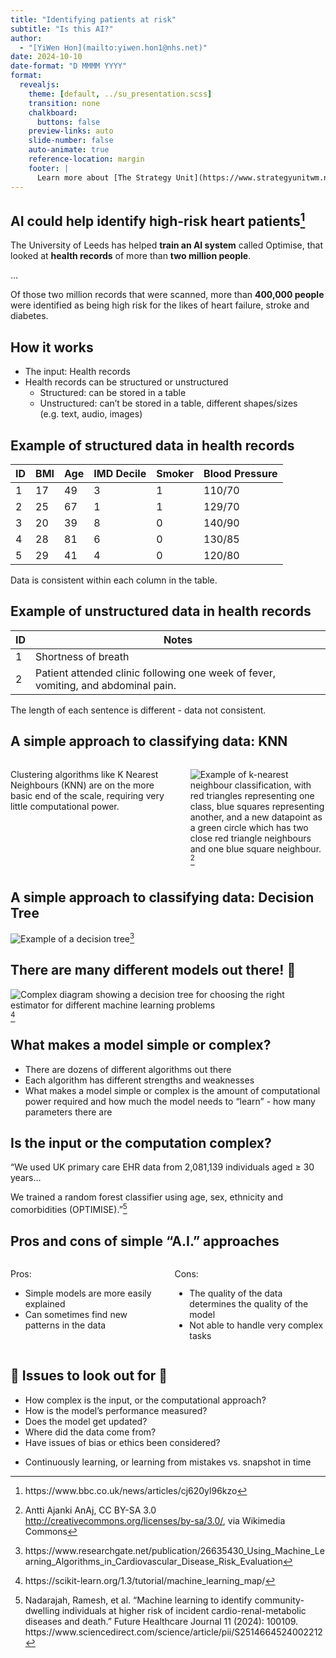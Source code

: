 ```yaml
---
title: "Identifying patients at risk"
subtitle: "Is this AI?"
author: 
  - "[YiWen Hon](mailto:yiwen.hon1@nhs.net)"
date: 2024-10-10
date-format: "D MMMM YYYY"
format:
  revealjs:
    theme: [default, ../su_presentation.scss]
    transition: none
    chalkboard:
      buttons: false
    preview-links: auto
    slide-number: false
    auto-animate: true
    reference-location: margin
    footer: |
      Learn more about [The Strategy Unit](https://www.strategyunitwm.nhs.uk/)
---
```


## AI could help identify high-risk heart patients^[https://www.bbc.co.uk/news/articles/cj620yl96kzo]

The University of Leeds has helped **train an AI system** called Optimise, that looked at **health records** of more than **two million people**.

...

Of those two million records that were scanned, more than **400,000 people** were identified as being high risk for the likes of heart failure, stroke and diabetes.


## How it works

- The input: Health records
- Health records can be structured or unstructured
    - Structured: can be stored in a table
    - Unstructured: can't be stored in a table, different shapes/sizes (e.g. text, audio, images)

## Example of structured data in health records

| ID | BMI | Age | IMD Decile | Smoker | Blood Pressure |
|---|---|---|---|---|---|
|1| 17 | 49 | 3 | 1 | 110/70 |
|2| 25 | 67 | 1 | 1 | 129/70 |
|3| 20 | 39 | 8 | 0 | 140/90 |
|4| 28 | 81 | 6 | 0 | 130/85 |
|5| 29 | 41 | 4 | 0 | 120/80 |

Data is consistent within each column in the table.

## Example of unstructured data in health records

| ID | Notes                                                                    |
|----|--------------------------------------------------------------------------|
| 1  | Shortness of breath                                                      |
| 2  | Patient attended clinic following one week of fever, vomiting, and abdominal pain. |

The length of each sentence is different - data not consistent.

## A simple approach to classifying data: KNN

:::: {.columns}
::: {.column width="50%"}

Clustering algorithms like K Nearest Neighbours (KNN) are on the more basic end of the scale, requiring very little computational power.

:::

::: {.column width="40%"}

![Example of k-nearest neighbour classification, with red triangles representing one class, blue squares representing another, and a new datapoint as a green circle which has two close red triangle neighbours and one blue square neighbour.](https://upload.wikimedia.org/wikipedia/commons/e/e7/KnnClassification.svg)^[Antti Ajanki AnAj, CC BY-SA 3.0 <http://creativecommons.org/licenses/by-sa/3.0/>, via Wikimedia Commons]

:::
::::


## A simple approach to classifying data: Decision Tree

![Example of a decision tree](https://www.researchgate.net/profile/Dan-Andrei-Sitar-Taut/publication/26635430/figure/fig1/AS:883068449607681@1587551333416/Decision-tree-classifying-patients-with-coronary-artery-disease.ppm)^[https://www.researchgate.net/publication/26635430_Using_Machine_Learning_Algorithms_in_Cardiovascular_Disease_Risk_Evaluation]

## There are many different models out there! 🥴 {.small}

![Complex diagram showing a decision tree for choosing the right estimator for different machine learning problems](https://scikit-learn.org/1.3/_static/ml_map.png)^[https://scikit-learn.org/1.3/tutorial/machine_learning_map/]

## What makes a model simple or complex?

- There are dozens of different algorithms out there
- Each algorithm has different strengths and weaknesses
- What makes a model simple or complex is the amount of computational power required and how much the model needs to "learn" - how many parameters there are

## Is the input or the computation complex?

"We used UK primary care EHR data from 2,081,139 individuals aged ≥ 30 years... 

We trained a random forest classifier using age, sex, ethnicity and comorbidities (OPTIMISE)."^[Nadarajah, Ramesh, et al. "Machine learning to identify community-dwelling individuals at higher risk of incident cardio-renal-metabolic diseases and death." Future Healthcare Journal 11 (2024): 100109. https://www.sciencedirect.com/science/article/pii/S2514664524002212]

## Pros and cons of simple "A.I." approaches

:::: {.columns}
::: {.column width="50%"}

Pros:

- Simple models are more easily explained
- Can sometimes find new patterns in the data

:::

::: {.column width="50%"}

Cons:

- The quality of the data determines the quality of the model
- Not able to handle very complex tasks

::: 
::::

## 🚩 Issues to look out for 🚩

- How complex is the input, or the computational approach?
- How is the model's performance measured?
- Does the model get updated?
- Where did the data come from?
- Have issues of bias or ethics been considered?


::: {.notes}

- Continuously learning, or learning from mistakes vs. snapshot in time

:::

